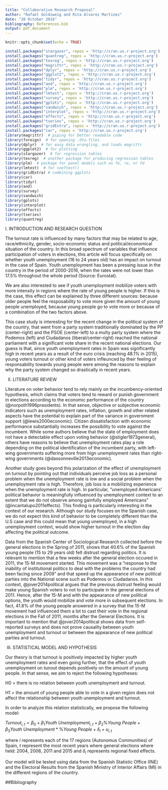 ```yaml
---
title: "Collaborative Research Proposal"
author: "Rafael Goldzweig and Rita Alvarez Martinez"
date: "28 October 2016"
bibliography: References.bib
output: pdf_document
---
```


```r
knitr::opts_chunk$set(echo = TRUE)
```

```r
install.packages("stargazer", repos = 'http://cran.us.r-project.org')
install.packages("quantreg", repos = 'http://cran.us.r-project.org')
install.packages("texreg", repos = 'http://cran.us.r-project.org')
install.packages("magrittr", repos = 'http://cran.us.r-project.org')
install.packages("dplyr", repos = 'http://cran.us.r-project.org')
install.packages("ggplot2", repos = 'http://cran.us.r-project.org')
install.packages("tidyr", repos = 'http://cran.us.r-project.org')
install.packages("aod", repos = 'http://cran.us.r-project.org')
install.packages("plm", repos = 'http://cran.us.r-project.org')
install.packages("lmtest", repos = 'http://cran.us.r-project.org')
install.packages("survey", repos = 'http://cran.us.r-project.org')
install.packages("gplots", repos = 'http://cran.us.r-project.org')
install.packages("sandwich", repos = 'http://cran.us.r-project.org')
install.packages("interplot", repos = 'http://cran.us.r-project.org')
install.packages("effects", repos = 'http://cran.us.r-project.org')
install.packages("tseries", repos = 'http://cran.us.r-project.org') 
install.packages("gridExtra", repos = 'http://cran.us.r-project.org') 
install.packages("car", repos = 'http://cran.us.r-project.org') 
library(magrittr)  # piping for better readable code
library(foreign)  # for opening .dta-files
library(dplyr)  # for easy data wrangling, and loads magrittr
library(ggplot2)  # for plotting
library(stargazer)  # for regression tables
library(texreg)  # another package for producing regression tables
library(plm)  # package for panel models such as fe, re, or fd
library(lmtest)  # for coeftest()
library(gridExtra) # combining ggplots
library(car)
library(tidyr)
library(aod)
library(survey)
library(sandwich)
library(gplots)
library(interplot)
library(effects)
library(tseries) 
library(quantreg)
```

I. INTRODUCTION AND RESEARCH QUESTION

The turnout rate is influenced by many factors that may be related to age, race/ethnicity, gender, socio-economic status and political/economical situation of the country. In this broad spectrum of variables that influence participation of voters in elections, this article will focus specifically on whether youth unemployment (16 to 24 years old) has an impact on turnout in the case of Spain. Youth unemployment has been a pressing issue in the country in the period of 2000-2016, when the rates were not lower than 17.5\% throughout the whole period (Source: Eurostat).

We are also interested to see if youth unemployment mobilize voters with more intensity in regions where the rate of young people is higher. If this is the case, this effect can be explained by three different sources: because older people feel the resposability to vote more given the amount of young people unemployed, because young people go to vote more or because of a combination of the two factors above.

This case study is interesting for the recent change in the political system of the country, that went from a party system traditionally dominated by the PP (center-right) and the PSOE (center-left) to a multy party system where the Podemos (left) and Ciudadanos (liberal/center-right) reached the national parliament with a significant vote share in the recent national elections. Our guess is that, since youth unemployment rates in Spain was significantly high in recent years as a result of the euro crisis (reaching 48.1\%  in 2015), young voters turnout or other kind of voters infleunced by their feeling of responsability towards young people were among the reasons to explain why the party system changed so drastically in recent years.  

II. LITERATURE REVIEW

Literature on voter behavior tend to rely mainly on the incumbency-oriented hypothesis, which claims that voters tend to reward or punish government in elections according to the economic performance of the country (@norpoth1996presidents). In that sense, objective or subjective economic indicators such as unemployment rates, inflation, growth and other related aspects have the potential to explain part of the variance in government support (@lewis2000economic). Citizen dissatisfaction with economic performance substantially increases the possibility to vote against the incumbent. While some authors believe that the state of employment does not have a detectable effect upon voting behavior (@stigler1973general), others have reasons to believe that unemployment rates play a role depending on the political identification of the incumbent party, with left-wing governments suffering more from hign unemployment rates than right-wing governments (@dassonneville2013economic).

Another study goes beyond this polarization of the effect of unemployment on turnout by pointing out that individuals perceive job loss as a personal problem when the unemployment rate is low and a social problem when the unemployment rate is high. Therefore, job loss is a mobilizing experience when the unemployment rate is high. In particular, "unemployed Americans' political behavior is meaningfully influenced by unemployment context to an extent that we do not observe among gainfully employed Americans" (@incantalupo2011effects). This finding is particularly interesting in the context of our research. Although our study focuses on the Spanish case, we do not expect this kind of behavior to be completely different than the U.S case and this could mean that young unemployed, in a high unemployment context, would show higher turnout in the election day affecting the political outcome. 

Data from the Spanish Center of Sociological Research collected before the general elections in the Spring of 2011, shows that 40.6\% of the Spanish young people (15 to 29 years old) felt distrust regarding politics. It is relevant to mention that a few weeks after the general election occured in 2011, the 15-M movement started. This movement was  a "response to the inability of institutional politics to deal with the problems the country had been facing since 2009" and that speed up the appearance of new political parties into the National scene such as Podemos or Ciudadanos. In this context, @jover2014political argues that the previous distrust feeling would make young Spanish voters to not to participate in the general elections of 2011. Hence, after the 15-M and with the appearance of new political options, the youth would mobilize and vote more in subsequent elections. In fact, 41.8\% of the young people answered in a survey that the 15-M movement had influenced them a lot to cast their vote in the regional elections in the Fall of 2011, months after the General Elections. It is important to mention that @jover2014political shows data from self-reported surveys and does not prove causality between youth unemployment and turnout or between the appearance of new political parties and turnout.

III. STATISTICAL MODEL AND HYPOTHESIS

Our theory is that turnout is positively impacted by higher youth unemployment rates and even going further, that the effect of youth unemployment on tunout depends positively on the amount of young people. In that sense, we aim to reject the following hypotheses:

H0 = there is no relation between youth unemployment and turnout.

H1 = the amount of young people able to vote in a given region does not affect the relationship between youth unemployment and turnout.

In order to analyze this relation statistically, we propose the following model:

$Turnout_{i,t}=\beta_0+\beta_1 Youth\ Unemployment_{i,t}+\beta_2 \% Young\ People + \beta_3 Youth\ Unemployment*\% Young\ People + \delta_i + u_{i,t}$

where $i$ represents each of the 17 regions (Autonomus Communities) of Spain, $t$ represent the most recent years where general elections where held: 2004, 2008, 2011 and 2015 and $\delta_i$ represents regional fixed effects. 

Our model will be tested using data from the Spanish Statistic Office (INE) and the Electoral Results from the Spanish Ministry of Interior Affairs (MI) in the different regions of the country.

##Bibliography